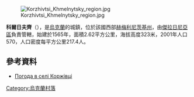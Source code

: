 [[Image:Korzhivtsi_Khmelnytsky_region.jpg|right]]

{{coord|49|17|23|N|27|15|11|E|scale:100000|display=title}}

'''科爾日夫齊'''（{{lang-uk|Коржівці}}），是[[烏克蘭|烏克蘭]]的城鎮，位於該國西部[[赫梅利尼茨基州|赫梅利尼茨基州]]，由[[傑拉日尼亞區|傑拉日尼亞區]]負責管轄，始建於1565年，面積2.62平方公里，海拔高度323米，2001年人口570，人口密度每平方公里217.4人。

==參考資料==
* [http://weather.in.ua/ua/hmel'nickaja/11471 Погода в селі Коржівці] {{Wayback|url=http://weather.in.ua/ua/hmel%27nickaja/11471 |date=20150522111651 }}

{{Ukraine-geo-stub}}
[[Category:烏克蘭村落|Category:烏克蘭村落]]